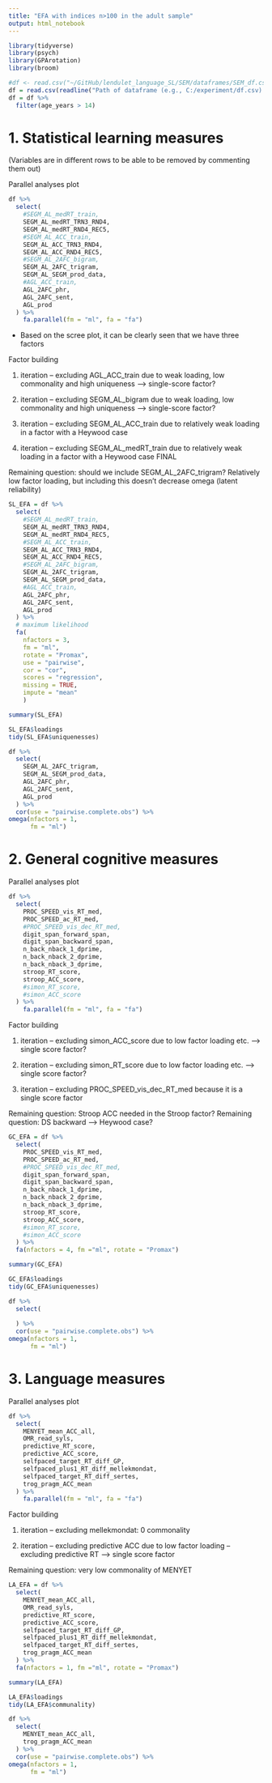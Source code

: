 ```yaml
---
title: "EFA with indices n>100 in the adult sample"
output: html_notebook
---
```


```r
library(tidyverse)
library(psych)
library(GPArotation)
library(broom)
```

```r
#df <- read.csv("~/GitHub/lendulet_language_SL/SEM/dataframes/SEM_df.csv")
df = read.csv(readline("Path of dataframe (e.g., C:/experiment/df.csv): "))
df = df %>% 
  filter(age_years > 14)
```

# 1. Statistical learning measures

(Variables are in different rows to be able to be removed by commenting them out)

Parallel analyses plot
```r
df %>% 
  select(
    #SEGM_AL_medRT_train,
    SEGM_AL_medRT_TRN3_RND4,
    SEGM_AL_medRT_RND4_REC5,
    #SEGM_AL_ACC_train,
    SEGM_AL_ACC_TRN3_RND4,
    SEGM_AL_ACC_RND4_REC5,
    #SEGM_AL_2AFC_bigram,
    SEGM_AL_2AFC_trigram,
    SEGM_AL_SEGM_prod_data,
    #AGL_ACC_train,
    AGL_2AFC_phr,
    AGL_2AFC_sent,
    AGL_prod
  ) %>% 
    fa.parallel(fm = "ml", fa = "fa")
```
* Based on the scree plot, it can be clearly seen that we have three factors

Factor building

1. iteration
-- excluding AGL_ACC_train due to weak loading, low commonality and high uniqueness --> single-score factor?

2. iteration
-- excluding SEGM_AL_bigram due to weak loading, low commonality and high uniqueness --> single-score factor?

3. iteration
-- excluding SEGM_AL_ACC_train due to relatively weak loading in a factor with a Heywood case

4. iteration
-- excluding SEGM_AL_medRT_train due to relatively weak loading in a factor with a Heywood case
FINAL

Remaining question: should we include SEGM_AL_2AFC_trigram? Relatively low factor loading, but including this doesn't decrease omega (latent reliability)
```r
SL_EFA = df %>% 
  select(
    #SEGM_AL_medRT_train,
    SEGM_AL_medRT_TRN3_RND4,
    SEGM_AL_medRT_RND4_REC5,
    #SEGM_AL_ACC_train,
    SEGM_AL_ACC_TRN3_RND4,
    SEGM_AL_ACC_RND4_REC5,
    #SEGM_AL_2AFC_bigram,
    SEGM_AL_2AFC_trigram,
    SEGM_AL_SEGM_prod_data,
    #AGL_ACC_train,
    AGL_2AFC_phr,
    AGL_2AFC_sent,
    AGL_prod
  ) %>% 
  # maximum likelihood
  fa(
    nfactors = 3,
    fm = "ml",
    rotate = "Promax",
    use = "pairwise",
    cor = "cor",
    scores = "regression",
    missing = TRUE,
    impute = "mean"
    )
```

```r
summary(SL_EFA)
```

```r
SL_EFA$loadings
tidy(SL_EFA$uniquenesses)
```

```r
df %>% 
  select(
    SEGM_AL_2AFC_trigram,
    SEGM_AL_SEGM_prod_data,
    AGL_2AFC_phr,
    AGL_2AFC_sent,
    AGL_prod
  ) %>% 
  cor(use = "pairwise.complete.obs") %>% 
omega(nfactors = 1,
      fm = "ml")
```

# 2. General cognitive measures

Parallel analyses plot
```r
df %>% 
  select(
    PROC_SPEED_vis_RT_med,
    PROC_SPEED_ac_RT_med,
    #PROC_SPEED_vis_dec_RT_med,
    digit_span_forward_span,
    digit_span_backward_span,
    n_back_nback_1_dprime,
    n_back_nback_2_dprime,
    n_back_nback_3_dprime,
    stroop_RT_score,
    stroop_ACC_score,
    #simon_RT_score,
    #simon_ACC_score
  ) %>% 
    fa.parallel(fm = "ml", fa = "fa")

```

Factor building

1. iteration
-- excluding simon_ACC_score due to low factor loading etc. --> single score factor?

2. iteration
-- excluding simon_RT_score due to low factor loading etc. --> single score factor?

3. iteration
-- excluding PROC_SPEED_vis_dec_RT_med because it is a single score factor

Remaining question: Stroop ACC needed in the Stroop factor?
Remaining question: DS backward --> Heywood case?
```r
GC_EFA = df %>% 
  select(
    PROC_SPEED_vis_RT_med,
    PROC_SPEED_ac_RT_med,
    #PROC_SPEED_vis_dec_RT_med,
    digit_span_forward_span,
    digit_span_backward_span,
    n_back_nback_1_dprime,
    n_back_nback_2_dprime,
    n_back_nback_3_dprime,
    stroop_RT_score,
    stroop_ACC_score,
    #simon_RT_score,
    #simon_ACC_score
  ) %>% 
  fa(nfactors = 4, fm ="ml", rotate = "Promax")
```

```r
summary(GC_EFA)
```

```r
GC_EFA$loadings
tidy(GC_EFA$uniquenesses)
```

```r
df %>% 
  select(
    
  ) %>% 
  cor(use = "pairwise.complete.obs") %>% 
omega(nfactors = 1,
      fm = "ml")
```

# 3. Language measures

Parallel analyses plot
```r
df %>% 
  select(
    MENYET_mean_ACC_all,
    OMR_read_syls,
    predictive_RT_score,
    predictive_ACC_score,
    selfpaced_target_RT_diff_GP,
    selfpaced_plus1_RT_diff_mellekmondat,
    selfpaced_target_RT_diff_sertes,
    trog_pragm_ACC_mean
  ) %>% 
    fa.parallel(fm = "ml", fa = "fa")
```

Factor building

1. iteration
-- excluding mellekmondat: 0 commonality

2. iteration
-- excluding predictive ACC due to low factor loading
-- excluding predictive RT --> single score factor

Remaining question: very low commonality of MENYET
```r
LA_EFA = df %>% 
  select(
    MENYET_mean_ACC_all,
    OMR_read_syls,
    predictive_RT_score,
    predictive_ACC_score,
    selfpaced_target_RT_diff_GP,
    selfpaced_plus1_RT_diff_mellekmondat,
    selfpaced_target_RT_diff_sertes,
    trog_pragm_ACC_mean
  ) %>% 
  fa(nfactors = 1, fm ="ml", rotate = "Promax")
```

```r
summary(LA_EFA)
```

```r
LA_EFA$loadings
tidy(LA_EFA$communality)
```

```r
df %>% 
  select(
    MENYET_mean_ACC_all,
    trog_pragm_ACC_mean
  ) %>% 
  cor(use = "pairwise.complete.obs") %>% 
omega(nfactors = 1,
      fm = "ml")
```
